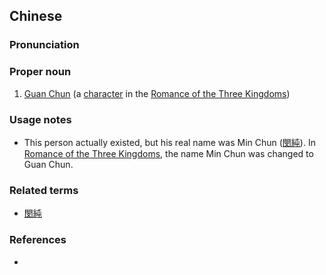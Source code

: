 {{also|关纯}}
==Chinese==
{{zh-forms|s=关纯}}

===Pronunciation===
{{zh-pron
|m=Guān Chún
|cat=pn
}}

===Proper noun===
{{zh-proper noun}}

# [[w:Guan Chun|Guan Chun]] (a [[character]] in the [[w:Romance of the Three Kingdoms|Romance of the Three Kingdoms]])

===Usage notes===
* This person actually existed, but his real name was Min Chun ([[閔純]]). In [[w:Romance of the Three Kingdoms|Romance of the Three Kingdoms]], the name Min Chun was changed to Guan Chun.

===Related terms===
* [[閔純]]

===References===
* {{pedialite|閔純|lang=zh}}